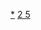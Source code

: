 {{Navbox
|name = 硼化合物
|state = <includeonly>{{{state|collapsed}}}</includeonly>
|title = [[硼]]化合物
|listclass = hlist

|group1 = 卤化物
|list1 = 
* [[一氟化硼|BF]]
* [[三溴化硼|BBr<sub>3</sub>]]
* [[三氯化硼|BCl<sub>3</sub>]]
* [[三氟化硼|BF<sub>3</sub>]]
* [[三碘化硼|BI<sub>3</sub>]]
* [[四氟化二硼|B<sub>2</sub>F<sub>4</sub>]]
* [[四氯化二硼|B<sub>2</sub>Cl<sub>4</sub>]]<!--
* [[五氟化三硼|B<sub>3</sub>F<sub>5</sub>]] -->

|group2 = 氧族元素化合物
|list2 = 
* [[氧化硼|B<sub>2</sub>O<sub>3</sub>]]
* [[一氧化二硼|B<sub>2</sub>O]]
* [[硫化硼|B<sub>2</sub>S<sub>3</sub>]]
* [[低氧化硼|B<sub>6</sub>O]]
* [[硼酸|B(OH)<sub>3</sub>]]
* {{le|环硼氧烷|boroxine|(BOH)<sub>3</sub>}}
* [[二硼酸|B<sub>2</sub>(OH)<sub>4</sub>]]
* [[偏硼酸钠|NaBO<sub>2</sub>]]
* [[偏硼酸钾|KBO<sub>2</sub>]]
* [[:Template:硼酸盐|其它硼酸盐]]

|group3 = 氮族元素化合物
|list3 = 
* [[磷酸硼|BPO<sub>4</sub>]]
* [[四硫代磷酸硼|BPS<sub>4</sub>]]
* [[砷化硼|BAs]]
* [[氮化硼|BN]]
* [[磷化硼|BP]]
* [[硝酸硼|B(NO<sub>3</sub>)<sub>3</sub>]]
* [[叠氮化硼|B(N<sub>3</sub>)<sub>3</sub>]]

|group4 = 氢化物([[硼烷]])
|list4 = 
* [[一氢化硼|BH]]
* [[甲硼烷|BH<sub>3</sub>]]
* [[乙硼烷(4)|B<sub>2</sub>H<sub>4</sub>]]
* [[乙硼烷|B<sub>2</sub>H<sub>6</sub>]]
* [[硼烷氨|BH<sub>3</sub>NH<sub>3</sub>]]
* [[丁硼烷|B<sub>4</sub>H<sub>10</sub>]]
* [[戊硼烷(9)|B<sub>5</sub>H<sub>9</sub>]]
* [[戊硼烷(11)|B<sub>5</sub>H<sub>11</sub>]]
* [[己硼烷(10)|B<sub>6</sub>H<sub>10</sub>]]
* {{le|己硼烷(12)|Hexaborane(12)|B<sub>6</sub>H<sub>12</sub>}}
* [[癸硼烷|B<sub>10</sub>H<sub>14</sub>]]
* {{le|十八硼烷|Octadecaborane|B<sub>18</sub>H<sub>22</sub>}}

|group7 = 其它
|list7 = 
* [[碳化硼|B<sub>4</sub>C]]
* [[二硼化镁|MgB<sub>2</sub>]]
* [[十二硼化铝|AlB<sub>12</sub>]]
* [[:Template:硼化物|其它硼化物]]

|group5 = 有机硼化合物
|list5 = 
* [[三甲基硼|B(CH<sub>3</sub>)<sub>3</sub>]]
* [[三乙基硼|B(C<sub>2</sub>H<sub>5</sub>)<sub>3</sub>]]
* [[三苯基硼|{{chem|B(C|6|H|5|)|3}}]]
* {{le|二甲基乙硼烷|methylborane|(BH<sub>2</sub>Me)<sub>2</sub>}}

|group6 = 加合物
|list6 = 
* [[羰基甲硼烷|BH<sub>3</sub>CO]]
* [[硼烷氨|BH<sub>3</sub>NH<sub>3</sub>]]
* [[四氢呋喃硼烷|BH<sub>3</sub>C<sub>4</sub>H<sub>8</sub>O]]
* {{le|二甲硫醚硼烷|Borane dimethylsulfide|BH<sub>3</sub>(CH<sub>3</sub>)<sub>2</sub>S}}
* [[叔丁胺甲硼烷|BH<sub>3</sub>(CH<sub>3</sub>)<sub>3</sub>CNH<sub>2</sub>]]

}}<noinclude>
[[Category:硼化合物|*]]
[[Category:化学品模板|2 5]]
</noinclude>